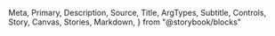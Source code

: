   Meta,
  Primary,
  Description,
  Source,
  Title,
  ArgTypes,
  Subtitle,
  Controls,
  Story,
  Canvas,
  Stories,
  Markdown,
} from "@storybook/blocks"

<Meta of={Alert} />

<Title />

<Description of={Alert} />

```tsx
import { Alert } from "@einride/ui"
```

## Basic

<Description of={Alert.Basic} />

<Canvas of={Alert.Basic} sourceState="hidden" />

<Controls of={Alert.Basic} />
